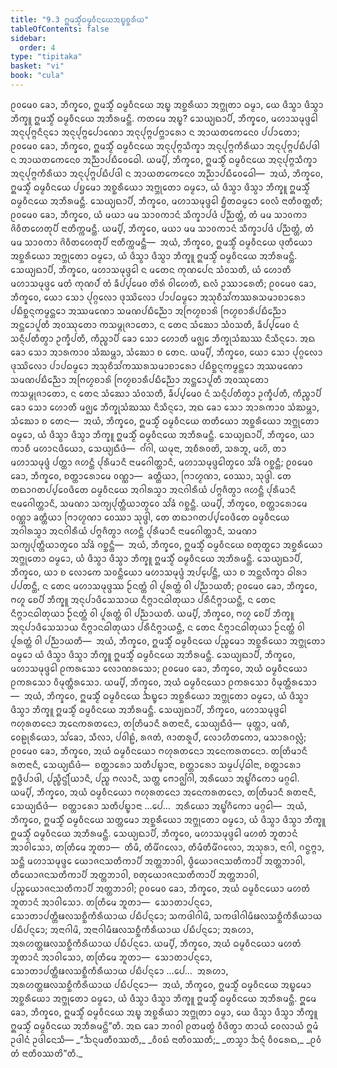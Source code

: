 ```yaml
---
title: "9.3 ᩍᨾᩈ᩠ᨾᩥᩴᨵᨾ᩠ᨾᩅᩥᨶᨿᩮᩋᨭ᩠ᨮᨧ᩠ᨨᩁᩥᨿ"
tableOfContents: false
sidebar:
  order: 4
type: "tipitaka"
basket: "vi"
book: "cula"
---
```



<DynamicBreadcrumb />

<Division number="385" book="cula">

<Paragraph number="1868" book="cula">
ᩑᩅᨾᩮᩅ ᨡᩮᩣ, ᨽᩥᨠ᩠ᨡᩅᩮ, ᩍᨾᩈ᩠ᨾᩥᩴ ᨵᨾ᩠ᨾᩅᩥᨶᨿᩮ ᩋᨭ᩠ᨮ ᩋᨧ᩠ᨨᩁᩥᨿᩣ ᩋᨻ᩠ᨽᩩᨲᩣ ᨵᨾ᩠ᨾᩣ, ᨿᩮ ᨴᩥᩈ᩠ᩅᩣ ᨴᩥᩈ᩠ᩅᩣ ᨽᩥᨠ᩠ᨡᩪ ᩍᨾᩈ᩠ᨾᩥᩴ ᨵᨾ᩠ᨾᩅᩥᨶᨿᩮ ᩋᨽᩥᩁᨾᨶ᩠ᨲᩥ. ᨠᨲᨾᩮ ᩋᨭ᩠ᨮ?
</Paragraph>

<Paragraph number="1869" book="cula">
ᩈᩮᨿ᩠ᨿᨳᩣᨸᩥ, ᨽᩥᨠ᩠ᨡᩅᩮ, ᨾᩉᩣᩈᨾᩩᨴ᩠ᨴᩮᩤ ᩋᨶᩩᨸᩩᨻ᩠ᨻᨶᩥᨶ᩠ᨶᩮᩣ ᩋᨶᩩᨸᩩᨻ᩠ᨻᨸᩮᩣᨱᩮᩣ ᩋᨶᩩᨸᩩᨻ᩠ᨻᨸᨻ᩠ᨽᩣᩁᩮᩣ ᨶ ᩋᩣᨿᨲᨠᩮᨶᩮᩅ ᨸᨸᩣᨲᩮᩣ; ᩑᩅᨾᩮᩅ ᨡᩮᩣ, ᨽᩥᨠ᩠ᨡᩅᩮ, ᩍᨾᩈ᩠ᨾᩥᩴ ᨵᨾ᩠ᨾᩅᩥᨶᨿᩮ ᩋᨶᩩᨸᩩᨻ᩠ᨻᩈᩥᨠ᩠ᨡᩣ ᩋᨶᩩᨸᩩᨻ᩠ᨻᨠᩥᩁᩥᨿᩣ ᩋᨶᩩᨸᩩᨻ᩠ᨻᨸᨭᩥᨸᨴᩤ ᨶ ᩋᩣᨿᨲᨠᩮᨶᩮᩅ ᩋᨬ᩠ᨬᩣᨸᨭᩥᩅᩮᨵᩮᩤ. ᨿᨾ᩠ᨸᩥ, ᨽᩥᨠ᩠ᨡᩅᩮ, ᩍᨾᩈ᩠ᨾᩥᩴ ᨵᨾ᩠ᨾᩅᩥᨶᨿᩮ ᩋᨶᩩᨸᩩᨻ᩠ᨻᩈᩥᨠ᩠ᨡᩣ ᩋᨶᩩᨸᩩᨻ᩠ᨻᨠᩥᩁᩥᨿᩣ ᩋᨶᩩᨸᩩᨻ᩠ᨻᨸᨭᩥᨸᨴᩤ ᨶ ᩋᩣᨿᨲᨠᩮᨶᩮᩅ ᩋᨬ᩠ᨬᩣᨸᨭᩥᩅᩮᨵᩮᩤ—  ᩋᨿᩴ, ᨽᩥᨠ᩠ᨡᩅᩮ, ᩍᨾᩈ᩠ᨾᩥᩴ ᨵᨾ᩠ᨾᩅᩥᨶᨿᩮ ᨸᨮᨾᩮᩣ ᩋᨧ᩠ᨨᩁᩥᨿᩮᩣ ᩋᨻ᩠ᨽᩩᨲᩮᩣ ᨵᨾ᩠ᨾᩮᩣ, ᨿᩴ ᨴᩥᩈ᩠ᩅᩣ ᨴᩥᩈ᩠ᩅᩣ ᨽᩥᨠ᩠ᨡᩪ ᩍᨾᩈ᩠ᨾᩥᩴ ᨵᨾ᩠ᨾᩅᩥᨶᨿᩮ ᩋᨽᩥᩁᨾᨶ᩠ᨲᩥ.
</Paragraph>

<Paragraph number="1870" book="cula">
ᩈᩮᨿ᩠ᨿᨳᩣᨸᩥ, ᨽᩥᨠ᩠ᨡᩅᩮ, ᨾᩉᩣᩈᨾᩩᨴ᩠ᨴᩮᩤ ᨮᩥᨲᨵᨾ᩠ᨾᩮᩣ ᩅᩮᩃᩴ ᨶᩣᨲᩥᩅᨲ᩠ᨲᨲᩥ; ᩑᩅᨾᩮᩅ ᨡᩮᩣ, ᨽᩥᨠ᩠ᨡᩅᩮ, ᨿᩴ ᨾᨿᩣ ᨾᨾ ᩈᩣᩅᨠᩣᨶᩴ ᩈᩥᨠ᩠ᨡᩣᨸᨴᩴ ᨸᨬ᩠ᨬᨲ᩠ᨲᩴ, ᨲᩴ ᨾᨾ ᩈᩣᩅᨠᩣ ᨩᩦᩅᩥᨲᩉᩮᨲᩩᨸᩥ ᨶᩣᨲᩥᨠ᩠ᨠᨾᨶ᩠ᨲᩥ. ᨿᨾ᩠ᨸᩥ, ᨽᩥᨠ᩠ᨡᩅᩮ, ᨾᨿᩣ ᨾᨾ ᩈᩣᩅᨠᩣᨶᩴ ᩈᩥᨠ᩠ᨡᩣᨸᨴᩴ ᨸᨬ᩠ᨬᨲ᩠ᨲᩴ, ᨲᩴ ᨾᨾ ᩈᩣᩅᨠᩣ ᨩᩦᩅᩥᨲᩉᩮᨲᩩᨸᩥ ᨶᩣᨲᩥᨠ᩠ᨠᨾᨶ᩠ᨲᩥ—  ᩋᨿᩴ, ᨽᩥᨠ᩠ᨡᩅᩮ, ᩍᨾᩈ᩠ᨾᩥᩴ ᨵᨾ᩠ᨾᩅᩥᨶᨿᩮ ᨴᩩᨲᩥᨿᩮᩣ ᩋᨧ᩠ᨨᩁᩥᨿᩮᩣ ᩋᨻ᩠ᨽᩩᨲᩮᩣ ᨵᨾ᩠ᨾᩮᩣ, ᨿᩴ ᨴᩥᩈ᩠ᩅᩣ ᨴᩥᩈ᩠ᩅᩣ ᨽᩥᨠ᩠ᨡᩪ ᩍᨾᩈ᩠ᨾᩥᩴ ᨵᨾ᩠ᨾᩅᩥᨶᨿᩮ ᩋᨽᩥᩁᨾᨶ᩠ᨲᩥ.
</Paragraph>

<Paragraph number="1871" book="cula">
ᩈᩮᨿ᩠ᨿᨳᩣᨸᩥ, ᨽᩥᨠ᩠ᨡᩅᩮ, ᨾᩉᩣᩈᨾᩩᨴ᩠ᨴᩮᩤ ᨶ ᨾᨲᩮᨶ ᨠᩩᨱᨸᩮᨶ ᩈᩴᩅᩈᨲᩥ, ᨿᩴ ᩉᩮᩣᨲᩥ ᨾᩉᩣᩈᨾᩩᨴ᩠ᨴᩮ ᨾᨲᩴ ᨠᩩᨱᨸᩴ ᨲᩴ ᨡᩥᨸ᩠ᨸᨾᩮᩅ ᨲᩦᩁᩴ ᩅᩤᩉᩮᨲᩥ, ᨳᩃᩴ ᩏᩔᩣᩁᩮᨲᩥ; ᩑᩅᨾᩮᩅ ᨡᩮᩣ, ᨽᩥᨠ᩠ᨡᩅᩮ, ᨿᩮᩣ ᩈᩮᩣ ᨸᩩᨣ᩠ᨣᩃᩮᩣ ᨴᩩᩔᩦᩃᩮᩣ ᨸᩣᨸᨵᨾ᩠ᨾᩮᩣ ᩋᩈᩩᨧᩥᩈᩘᨠᩔᩁᩈᨾᩣᨧᩣᩁᩮᩣ ᨸᨭᩥᨧ᩠ᨨᨶ᩠ᨶᨠᨾ᩠ᨾᨶ᩠ᨲᩮᩣ ᩋᩔᨾᨱᩮᩣ ᩈᨾᨱᨸᨭᩥᨬ᩠ᨬᩮᩣ ᩋᨻᩕᩉ᩠ᨾᨧᩣᩁᩦ ᨻᩕᩉ᩠ᨾᨧᩣᩁᩥᨸᨭᩥᨬ᩠ᨬᩮᩣ ᩋᨶ᩠ᨲᩮᩣᨸᩪᨲᩥ ᩋᩅᩔᩩᨲᩮᩣ ᨠᩈᨾ᩠ᨻᩩᨩᩣᨲᩮᩣ, ᨶ ᨲᩮᨶ ᩈᩴᨥᩮᩣ ᩈᩴᩅᩈᨲᩥ, ᨡᩥᨸ᩠ᨸᨾᩮᩅ ᨶᩴ ᩈᨶ᩠ᨶᩥᨸᨲᩥᨲ᩠ᩅᩣ ᩏᨠ᩠ᨡᩥᨸᨲᩥ, ᨠᩥᨬ᩠ᨧᩣᨸᩥ ᨡᩮᩣ ᩈᩮᩣ ᩉᩮᩣᨲᩥ ᨾᨩ᩠ᨫᩮ ᨽᩥᨠ᩠ᨡᩩᩈᩴᨥᩔ ᨶᩥᩈᩥᨶ᩠ᨶᩮᩣ. ᩋᨳ ᨡᩮᩣ ᩈᩮᩣ ᩋᩣᩁᨠᩣᩅ ᩈᩴᨥᨾ᩠ᩉᩣ, ᩈᩴᨥᩮᩣ ᨧ ᨲᩮᨶ. ᨿᨾ᩠ᨸᩥ, ᨽᩥᨠ᩠ᨡᩅᩮ, ᨿᩮᩣ ᩈᩮᩣ ᨸᩩᨣ᩠ᨣᩃᩮᩣ ᨴᩩᩔᩦᩃᩮᩣ ᨸᩣᨸᨵᨾ᩠ᨾᩮᩣ ᩋᩈᩩᨧᩥᩈᩘᨠᩔᩁᩈᨾᩣᨧᩣᩁᩮᩣ ᨸᨭᩥᨧ᩠ᨨᨶ᩠ᨶᨠᨾ᩠ᨾᨶ᩠ᨲᩮᩣ ᩋᩔᨾᨱᩮᩣ ᩈᨾᨱᨸᨭᩥᨬ᩠ᨬᩮᩣ ᩋᨻᩕᩉ᩠ᨾᨧᩣᩁᩦ ᨻᩕᩉ᩠ᨾᨧᩣᩁᩥᨸᨭᩥᨬ᩠ᨬᩮᩣ ᩋᨶ᩠ᨲᩮᩣᨸᩪᨲᩥ ᩋᩅᩔᩩᨲᩮᩣ ᨠᩈᨾ᩠ᨻᩩᨩᩣᨲᩮᩣ, ᨶ ᨲᩮᨶ ᩈᩴᨥᩮᩣ ᩈᩴᩅᩈᨲᩥ, ᨡᩥᨸ᩠ᨸᨾᩮᩅ ᨶᩴ ᩈᨶ᩠ᨶᩥᨸᨲᩥᨲ᩠ᩅᩣ ᩏᨠ᩠ᨡᩥᨸᨲᩥ, ᨠᩥᨬ᩠ᨧᩣᨸᩥ ᨡᩮᩣ ᩈᩮᩣ ᩉᩮᩣᨲᩥ ᨾᨩ᩠ᨫᩮ ᨽᩥᨠ᩠ᨡᩩᩈᩴᨥᩔ ᨶᩥᩈᩥᨶ᩠ᨶᩮᩣ, ᩋᨳ ᨡᩮᩣ ᩈᩮᩣ ᩋᩣᩁᨠᩣᩅ ᩈᩴᨥᨾ᩠ᩉᩣ, ᩈᩴᨥᩮᩣ ᨧ ᨲᩮᨶ—  ᩋᨿᩴ, ᨽᩥᨠ᩠ᨡᩅᩮ, ᩍᨾᩈ᩠ᨾᩥᩴ ᨵᨾ᩠ᨾᩅᩥᨶᨿᩮ ᨲᨲᩥᨿᩮᩣ ᩋᨧ᩠ᨨᩁᩥᨿᩮᩣ ᩋᨻ᩠ᨽᩩᨲᩮᩣ ᨵᨾ᩠ᨾᩮᩣ, ᨿᩴ ᨴᩥᩈ᩠ᩅᩣ ᨴᩥᩈ᩠ᩅᩣ ᨽᩥᨠ᩠ᨡᩪ ᩍᨾᩈ᩠ᨾᩥᩴ ᨵᨾ᩠ᨾᩅᩥᨶᨿᩮ ᩋᨽᩥᩁᨾᨶ᩠ᨲᩥ.
</Paragraph>

<Paragraph number="1872" book="cula">
ᩈᩮᨿ᩠ᨿᨳᩣᨸᩥ, ᨽᩥᨠ᩠ᨡᩅᩮ, ᨿᩣ ᨠᩣᨧᩥ ᨾᩉᩣᨶᨴᩥᨿᩮᩣ, ᩈᩮᨿ᩠ᨿᨳᩥᨴᩴ—  ᨣᩘᨣᩤ, ᨿᨾᩩᨶᩣ, ᩋᨧᩥᩁᩅᨲᩦ, ᩈᩁᨽᩪ, ᨾᩉᩦ, ᨲᩣ ᨾᩉᩣᩈᨾᩩᨴ᩠ᨴᩴ ᨸᨲ᩠ᨲᩣ ᨩᩉᨶ᩠ᨲᩥ ᨸᩩᩁᩥᨾᩣᨶᩥ ᨶᩣᨾᨣᩮᩤᨲ᩠ᨲᩣᨶᩥ, ᨾᩉᩣᩈᨾᩩᨴ᩠ᨴᩮᩤᨲ᩠ᩅᩮᩅ ᩈᩘᨡᩴ ᨣᨧ᩠ᨨᨶ᩠ᨲᩥ; ᩑᩅᨾᩮᩅ ᨡᩮᩣ, ᨽᩥᨠ᩠ᨡᩅᩮ, ᨧᨲ᩠ᨲᩣᩁᩮᩣᨾᩮ ᩅᨱ᩠ᨱᩣ—  ᨡᨲ᩠ᨲᩥᨿᩣ, ᨻᩕᩣᩉ᩠ᨾᨱᩣ, ᩅᩮᩔᩣ, ᩈᩩᨴ᩠ᨴᩤ. ᨲᩮ ᨲᨳᩣᨣᨲᨸ᩠ᨸᩅᩮᨴᩥᨲᩮ ᨵᨾ᩠ᨾᩅᩥᨶᨿᩮ ᩋᨣᩤᩁᩈ᩠ᨾᩣ ᩋᨶᨣᩤᩁᩥᨿᩴ ᨸᨻ᩠ᨻᨩᩥᨲ᩠ᩅᩣ ᨩᩉᨶ᩠ᨲᩥ ᨸᩩᩁᩥᨾᩣᨶᩥ ᨶᩣᨾᨣᩮᩤᨲ᩠ᨲᩣᨶᩥ, ᩈᨾᨱᩣ ᩈᨠ᩠ᨿᨸᩩᨲ᩠ᨲᩥᨿᩣᨲ᩠ᩅᩮᩅ ᩈᩘᨡᩴ ᨣᨧ᩠ᨨᨶ᩠ᨲᩥ. ᨿᨾ᩠ᨸᩥ, ᨽᩥᨠ᩠ᨡᩅᩮ, ᨧᨲ᩠ᨲᩣᩁᩮᩣᨾᩮ ᩅᨱ᩠ᨱᩣ ᨡᨲ᩠ᨲᩥᨿᩣ ᨻᩕᩣᩉ᩠ᨾᨱᩣ ᩅᩮᩔᩣ ᩈᩩᨴ᩠ᨴᩤ, ᨲᩮ ᨲᨳᩣᨣᨲᨸ᩠ᨸᩅᩮᨴᩥᨲᩮ ᨵᨾ᩠ᨾᩅᩥᨶᨿᩮ ᩋᨣᩤᩁᩈ᩠ᨾᩣ ᩋᨶᨣᩤᩁᩥᨿᩴ ᨸᨻ᩠ᨻᨩᩥᨲ᩠ᩅᩣ ᨩᩉᨶ᩠ᨲᩥ ᨸᩩᩁᩥᨾᩣᨶᩥ ᨶᩣᨾᨣᩮᩤᨲ᩠ᨲᩣᨶᩥ, ᩈᨾᨱᩣ ᩈᨠ᩠ᨿᨸᩩᨲ᩠ᨲᩥᨿᩣᨲ᩠ᩅᩮᩅ ᩈᩘᨡᩴ ᨣᨧ᩠ᨨᨶ᩠ᨲᩥ—  ᩋᨿᩴ, ᨽᩥᨠ᩠ᨡᩅᩮ, ᩍᨾᩈ᩠ᨾᩥᩴ ᨵᨾ᩠ᨾᩅᩥᨶᨿᩮ ᨧᨲᩩᨲ᩠ᨳᩮᩣ ᩋᨧ᩠ᨨᩁᩥᨿᩮᩣ ᩋᨻ᩠ᨽᩩᨲᩮᩣ ᨵᨾ᩠ᨾᩮᩣ, ᨿᩴ ᨴᩥᩈ᩠ᩅᩣ ᨴᩥᩈ᩠ᩅᩣ ᨽᩥᨠ᩠ᨡᩪ ᩍᨾᩈ᩠ᨾᩥᩴ ᨵᨾ᩠ᨾᩅᩥᨶᨿᩮ ᩋᨽᩥᩁᨾᨶ᩠ᨲᩥ.
</Paragraph>

<Paragraph number="1873" book="cula">
ᩈᩮᨿ᩠ᨿᨳᩣᨸᩥ, ᨽᩥᨠ᩠ᨡᩅᩮ, ᨿᩣ ᨧ ᩃᩮᩣᨠᩮ ᩈᩅᨶ᩠ᨲᩥᨿᩮᩣ ᨾᩉᩣᩈᨾᩩᨴ᩠ᨴᩴ ᩋᨸ᩠ᨸᩮᨶ᩠ᨲᩥ, ᨿᩣ ᨧ ᩋᨶ᩠ᨲᩃᩥᨠ᩠ᨡᩣ ᨵᩤᩁᩣ ᨸᨸᨲᨶ᩠ᨲᩥ, ᨶ ᨲᩮᨶ ᨾᩉᩣᩈᨾᩩᨴ᩠ᨴᩔ ᩐᨶᨲ᩠ᨲᩴ ᩅᩤ ᨸᩪᩁᨲ᩠ᨲᩴ ᩅᩤ ᨸᨬ᩠ᨬᩣᨿᨲᩥ; ᩑᩅᨾᩮᩅ ᨡᩮᩣ, ᨽᩥᨠ᩠ᨡᩅᩮ, ᨻᩉᩪ ᨧᩮᨸᩥ ᨽᩥᨠ᩠ᨡᩪ ᩋᨶᩩᨸᩣᨴᩥᩈᩮᩈᩣᨿ ᨶᩥᨻ᩠ᨻᩣᨶᨵᩤᨲᩩᨿᩣ ᨸᩁᩥᨶᩥᨻ᩠ᨻᩣᨿᨶ᩠ᨲᩥ, ᨶ ᨲᩮᨶ ᨶᩥᨻ᩠ᨻᩣᨶᨵᩤᨲᩩᨿᩣ ᩐᨶᨲ᩠ᨲᩴ ᩅᩤ ᨸᩪᩁᨲ᩠ᨲᩴ ᩅᩤ ᨸᨬ᩠ᨬᩣᨿᨲᩥ. ᨿᨾ᩠ᨸᩥ, ᨽᩥᨠ᩠ᨡᩅᩮ, ᨻᩉᩪ ᨧᩮᨸᩥ ᨽᩥᨠ᩠ᨡᩪ ᩋᨶᩩᨸᩣᨴᩥᩈᩮᩈᩣᨿ ᨶᩥᨻ᩠ᨻᩣᨶᨵᩤᨲᩩᨿᩣ ᨸᩁᩥᨶᩥᨻ᩠ᨻᩣᨿᨶ᩠ᨲᩥ, ᨶ ᨲᩮᨶ ᨶᩥᨻ᩠ᨻᩣᨶᨵᩤᨲᩩᨿᩣ ᩐᨶᨲ᩠ᨲᩴ ᩅᩤ ᨸᩪᩁᨲ᩠ᨲᩴ ᩅᩤ ᨸᨬ᩠ᨬᩣᨿᨲᩥ—  ᩋᨿᩴ, ᨽᩥᨠ᩠ᨡᩅᩮ, ᩍᨾᩈ᩠ᨾᩥᩴ ᨵᨾ᩠ᨾᩅᩥᨶᨿᩮ ᨸᨬ᩠ᨧᨾᩮᩣ ᩋᨧ᩠ᨨᩁᩥᨿᩮᩣ ᩋᨻ᩠ᨽᩩᨲᩮᩣ ᨵᨾ᩠ᨾᩮᩣ ᨿᩴ ᨴᩥᩈ᩠ᩅᩣ ᨴᩥᩈ᩠ᩅᩣ ᨽᩥᨠ᩠ᨡᩪ ᩍᨾᩈ᩠ᨾᩥᩴ ᨵᨾ᩠ᨾᩅᩥᨶᨿᩮ ᩋᨽᩥᩁᨾᨶ᩠ᨲᩥ.
</Paragraph>

<Paragraph number="1874" book="cula">
ᩈᩮᨿ᩠ᨿᨳᩣᨸᩥ, ᨽᩥᨠ᩠ᨡᩅᩮ, ᨾᩉᩣᩈᨾᩩᨴ᩠ᨴᩮᩤ ᩑᨠᩁᩈᩮᩣ ᩃᩮᩣᨱᩁᩈᩮᩣ; ᩑᩅᨾᩮᩅ ᨡᩮᩣ, ᨽᩥᨠ᩠ᨡᩅᩮ, ᩋᨿᩴ ᨵᨾ᩠ᨾᩅᩥᨶᨿᩮᩣ ᩑᨠᩁᩈᩮᩣ ᩅᩥᨾᩩᨲ᩠ᨲᩥᩁᩈᩮᩣ. ᨿᨾ᩠ᨸᩥ, ᨽᩥᨠ᩠ᨡᩅᩮ, ᩋᨿᩴ ᨵᨾ᩠ᨾᩅᩥᨶᨿᩮᩣ ᩑᨠᩁᩈᩮᩣ ᩅᩥᨾᩩᨲ᩠ᨲᩥᩁᩈᩮᩣ—  ᩋᨿᩴ, ᨽᩥᨠ᩠ᨡᩅᩮ, ᩍᨾᩈ᩠ᨾᩥᩴ ᨵᨾ᩠ᨾᩅᩥᨶᨿᩮ ᨨᨭ᩠ᨮᩮᩣ ᩋᨧ᩠ᨨᩁᩥᨿᩮᩣ ᩋᨻ᩠ᨽᩩᨲᩮᩣ ᨵᨾ᩠ᨾᩮᩣ, ᨿᩴ ᨴᩥᩈ᩠ᩅᩣ ᨴᩥᩈ᩠ᩅᩣ ᨽᩥᨠ᩠ᨡᩪ ᩍᨾᩈ᩠ᨾᩥᩴ ᨵᨾ᩠ᨾᩅᩥᨶᨿᩮ ᩋᨽᩥᩁᨾᨶ᩠ᨲᩥ.
</Paragraph>

<Paragraph number="1875" book="cula">
ᩈᩮᨿ᩠ᨿᨳᩣᨸᩥ, ᨽᩥᨠ᩠ᨡᩅᩮ, ᨾᩉᩣᩈᨾᩩᨴ᩠ᨴᩮᩤ ᨻᩉᩩᩁᨲᨶᩮᩣ ᩋᨶᩮᨠᩁᨲᨶᩮᩣ, ᨲᨲᩕᩥᨾᩣᨶᩥ ᩁᨲᨶᩣᨶᩥ, ᩈᩮᨿ᩠ᨿᨳᩥᨴᩴ—  ᨾᩩᨲ᩠ᨲᩣ, ᨾᨱᩥ, ᩅᩮᩊᩩᩁᩥᨿᩮᩣ, ᩈᩘᨡᩮᩣ, ᩈᩥᩃᩣ, ᨸᩅᩤᩊᩴ, ᩁᨩᨲᩴ, ᨩᩣᨲᩁᩪᨸᩴ, ᩃᩮᩣᩉᩥᨲᨠᩮᩣ, ᨾᩈᩣᩁᨣᩃᩖᩴ; ᩑᩅᨾᩮᩅ ᨡᩮᩣ, ᨽᩥᨠ᩠ᨡᩅᩮ, ᩋᨿᩴ ᨵᨾ᩠ᨾᩅᩥᨶᨿᩮᩣ ᨻᩉᩩᩁᨲᨶᩮᩣ ᩋᨶᩮᨠᩁᨲᨶᩮᩣ. ᨲᨲᩕᩥᨾᩣᨶᩥ ᩁᨲᨶᩣᨶᩥ, ᩈᩮᨿ᩠ᨿᨳᩥᨴᩴ—  ᨧᨲ᩠ᨲᩣᩁᩮᩣ ᩈᨲᩥᨸᨭ᩠ᨮᩣᨶᩣ, ᨧᨲ᩠ᨲᩣᩁᩮᩣ ᩈᨾ᩠ᨾᨸ᩠ᨸᨵᩤᨶᩣ, ᨧᨲ᩠ᨲᩣᩁᩮᩣ ᩍᨴ᩠ᨵᩥᨸᩣᨴᩤ, ᨸᨬ᩠ᨧᩥᨶ᩠ᨴᩕᩥᨿᩣᨶᩥ, ᨸᨬ᩠ᨧ ᨻᩃᩣᨶᩥ, ᩈᨲ᩠ᨲ ᨻᩮᩣᨩ᩠ᨫᩘᨣᩤ, ᩋᩁᩥᨿᩮᩣ ᩋᨭ᩠ᨮᩘᨣᩥᨠᩮᩣ ᨾᨣ᩠ᨣᩮᩤ. ᨿᨾ᩠ᨸᩥ, ᨽᩥᨠ᩠ᨡᩅᩮ, ᩋᨿᩴ ᨵᨾ᩠ᨾᩅᩥᨶᨿᩮᩣ ᨻᩉᩩᩁᨲᨶᩮᩣ ᩋᨶᩮᨠᩁᨲᨶᩮᩣ, ᨲᨲᩕᩥᨾᩣᨶᩥ ᩁᨲᨶᩣᨶᩥ, ᩈᩮᨿ᩠ᨿᨳᩥᨴᩴ—  ᨧᨲ᩠ᨲᩣᩁᩮᩣ ᩈᨲᩥᨸᨭ᩠ᨮᩣᨶᩣ …ᨸᩮ…  ᩋᩁᩥᨿᩮᩣ ᩋᨭ᩠ᨮᩘᨣᩥᨠᩮᩣ ᨾᨣ᩠ᨣᩮᩤ—  ᩋᨿᩴ, ᨽᩥᨠ᩠ᨡᩅᩮ, ᩍᨾᩈ᩠ᨾᩥᩴ ᨵᨾ᩠ᨾᩅᩥᨶᨿᩮ ᩈᨲ᩠ᨲᨾᩮᩣ ᩋᨧ᩠ᨨᩁᩥᨿᩮᩣ ᩋᨻ᩠ᨽᩩᨲᩮᩣ ᨵᨾ᩠ᨾᩮᩣ, ᨿᩴ ᨴᩥᩈ᩠ᩅᩣ ᨴᩥᩈ᩠ᩅᩣ ᨽᩥᨠ᩠ᨡᩪ ᩍᨾᩈ᩠ᨾᩥᩴ ᨵᨾ᩠ᨾᩅᩥᨶᨿᩮ ᩋᨽᩥᩁᨾᨶ᩠ᨲᩥ.
</Paragraph>

<Paragraph number="1876" book="cula">
ᩈᩮᨿ᩠ᨿᨳᩣᨸᩥ, ᨽᩥᨠ᩠ᨡᩅᩮ, ᨾᩉᩣᩈᨾᩩᨴ᩠ᨴᩮᩤ ᨾᩉᨲᩴ ᨽᩪᨲᩣᨶᩴ ᩋᩣᩅᩤᩈᩮᩣ, ᨲᨲᩕᩥᨾᩮ ᨽᩪᨲᩣ—  ᨲᩥᨾᩥ, ᨲᩥᨾᩥᩘᨣᩃᩮᩣ, ᨲᩥᨾᩥᨲᩥᨾᩥᩘᨣᩃᩮᩣ, ᩋᩈᩩᩁᩣ, ᨶᩣᨣᩤ, ᨣᨶ᩠ᨵᨻ᩠ᨻᩣ, ᩈᨶ᩠ᨲᩥ ᨾᩉᩣᩈᨾᩩᨴ᩠ᨴᩮ ᨿᩮᩣᨩᨶᩈᨲᩥᨠᩣᨸᩥ ᩋᨲ᩠ᨲᨽᩣᩅᩤ, ᨴ᩠ᩅᩥᨿᩮᩣᨩᨶᩈᨲᩥᨠᩣᨸᩥ ᩋᨲ᩠ᨲᨽᩣᩅᩤ, ᨲᩥᨿᩮᩣᨩᨶᩈᨲᩥᨠᩣᨸᩥ ᩋᨲ᩠ᨲᨽᩣᩅᩤ, ᨧᨲᩩᨿᩮᩣᨩᨶᩈᨲᩥᨠᩣᨸᩥ ᩋᨲ᩠ᨲᨽᩣᩅᩤ, ᨸᨬ᩠ᨧᨿᩮᩣᨩᨶᩈᨲᩥᨠᩣᨸᩥ ᩋᨲ᩠ᨲᨽᩣᩅᩤ; ᩑᩅᨾᩮᩅ ᨡᩮᩣ, ᨽᩥᨠ᩠ᨡᩅᩮ, ᩋᨿᩴ ᨵᨾ᩠ᨾᩅᩥᨶᨿᩮᩣ ᨾᩉᨲᩴ ᨽᩪᨲᩣᨶᩴ ᩋᩣᩅᩤᩈᩮᩣ. ᨲᨲᩕᩥᨾᩮ ᨽᩪᨲᩣ—  ᩈᩮᩣᨲᩣᨸᨶ᩠ᨶᩮᩣ, ᩈᩮᩣᨲᩣᨸᨲ᩠ᨲᩥᨹᩃᩈᨧ᩠ᨨᩥᨠᩥᩁᩥᨿᩣᨿ ᨸᨭᩥᨸᨶ᩠ᨶᩮᩣ; ᩈᨠᨴᩤᨣᩤᨾᩦ, ᩈᨠᨴᩤᨣᩤᨾᩥᨹᩃᩈᨧ᩠ᨨᩥᨠᩥᩁᩥᨿᩣᨿ ᨸᨭᩥᨸᨶ᩠ᨶᩮᩣ; ᩋᨶᩣᨣᩤᨾᩦ, ᩋᨶᩣᨣᩤᨾᩥᨹᩃᩈᨧ᩠ᨨᩥᨠᩥᩁᩥᨿᩣᨿ ᨸᨭᩥᨸᨶ᩠ᨶᩮᩣ; ᩋᩁᩉᩣ, ᩋᩁᩉᨲ᩠ᨲᨹᩃᩈᨧ᩠ᨨᩥᨠᩥᩁᩥᨿᩣᨿ ᨸᨭᩥᨸᨶ᩠ᨶᩮᩣ. ᨿᨾ᩠ᨸᩥ, ᨽᩥᨠ᩠ᨡᩅᩮ, ᩋᨿᩴ ᨵᨾ᩠ᨾᩅᩥᨶᨿᩮᩣ ᨾᩉᨲᩴ ᨽᩪᨲᩣᨶᩴ ᩋᩣᩅᩤᩈᩮᩣ, ᨲᨲᩕᩥᨾᩮ ᨽᩪᨲᩣ—  ᩈᩮᩣᨲᩣᨸᨶ᩠ᨶᩮᩣ, ᩈᩮᩣᨲᩣᨸᨲ᩠ᨲᩥᨹᩃᩈᨧ᩠ᨨᩥᨠᩥᩁᩥᨿᩣᨿ ᨸᨭᩥᨸᨶ᩠ᨶᩮᩣ …ᨸᩮ…  ᩋᩁᩉᩣ, ᩋᩁᩉᨲ᩠ᨲᨹᩃᩈᨧ᩠ᨨᩥᨠᩥᩁᩥᨿᩣᨿ ᨸᨭᩥᨸᨶ᩠ᨶᩮᩣ—  ᩋᨿᩴ, ᨽᩥᨠ᩠ᨡᩅᩮ, ᩍᨾᩈ᩠ᨾᩥᩴ ᨵᨾ᩠ᨾᩅᩥᨶᨿᩮ ᩋᨭ᩠ᨮᨾᩮᩣ ᩋᨧ᩠ᨨᩁᩥᨿᩮᩣ ᩋᨻ᩠ᨽᩩᨲᩮᩣ ᨵᨾ᩠ᨾᩮᩣ, ᨿᩴ ᨴᩥᩈ᩠ᩅᩣ ᨴᩥᩈ᩠ᩅᩣ ᨽᩥᨠ᩠ᨡᩪ ᩍᨾᩈ᩠ᨾᩥᩴ ᨵᨾ᩠ᨾᩅᩥᨶᨿᩮ ᩋᨽᩥᩁᨾᨶ᩠ᨲᩥ. ᩍᨾᩮ ᨡᩮᩣ, ᨽᩥᨠ᩠ᨡᩅᩮ, ᩍᨾᩈ᩠ᨾᩥᩴ ᨵᨾ᩠ᨾᩅᩥᨶᨿᩮ ᩋᨭ᩠ᨮ ᩋᨧ᩠ᨨᩁᩥᨿᩣ ᩋᨻ᩠ᨽᩩᨲᩣ ᨵᨾ᩠ᨾᩣ, ᨿᩮ ᨴᩥᩈ᩠ᩅᩣ ᨴᩥᩈ᩠ᩅᩣ ᨽᩥᨠ᩠ᨡᩪ ᩍᨾᩈ᩠ᨾᩥᩴ ᨵᨾ᩠ᨾᩅᩥᨶᨿᩮ ᩋᨽᩥᩁᨾᨶ᩠ᨲᩦ”ᨲᩥ.
</Paragraph>

<Paragraph number="1877" book="cula">
ᩋᨳ ᨡᩮᩣ ᨽᨣᩅᩤ ᩑᨲᨾᨲ᩠ᨳᩴ ᩅᩥᨴᩥᨲ᩠ᩅᩣ ᨲᩣᨿᩴ ᩅᩮᩃᩣᨿᩴ ᩍᨾᩴ ᩏᨴᩤᨶᩴ ᩏᨴᩤᨶᩮᩈᩥ—
</Paragraph>

<Paragraph number="1878" type="verses" book="cula">
_“ᨨᨶ᩠ᨶᨾᨲᩥᩅᩔᨲᩥ,_  
_ᩅᩥᩅᨭᩴ ᨶᩣᨲᩥᩅᩔᨲᩥ;_  
_ᨲᩈ᩠ᨾᩣ ᨨᨶ᩠ᨶᩴ ᩅᩥᩅᩁᩮᨳ,_  
_ᩑᩅᩴ ᨲᩴ ᨶᩣᨲᩥᩅᩔᨲᩦ”ᨲᩥ._
</Paragraph>
</Division>